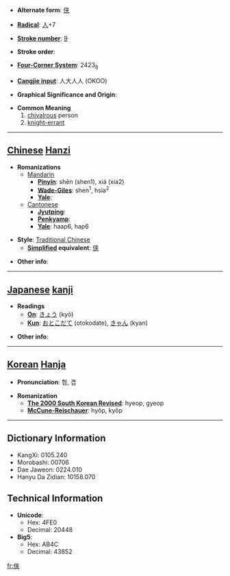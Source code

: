 * '''Alternate form''': [[侠]]

* '''[[Wiktionary:Chinese radical index| Radical]]''': [[Wiktionary:Chinese radical index 人|人]]+7

* '''[[Wiktionary:Chinese total strokes index|Stroke number]]''': [[Wiktionary:Chinese total strokes index 9|9]]

* '''Stroke order''': 

* '''[[Wiktionary:Chinese four corner index|Four-Corner System]]''': 2423<sub>8</sub>

* '''[[Wiktionary:Chinese Cangjie index|Cangjie input]]''': 人大人人 (OKOO)

* '''Graphical Significance and Origin''': 

* '''Common Meaning'''
*#[[chivalrous]] person
*# [[knight-errant]]


----

== [[Chinese]] [[Hanzi]] ==

* '''Romanizations'''
** [[Mandarin]]
*** '''[[Pinyin]]''': shēn (shen1), xiá (xia2)
*** '''[[Wade-Giles]]''': shen<sup>1</sup>, hsia<sup>2</sup>
*** '''[[Yale]]''': 
**[[Cantonese]]
***'''[[Jyutping]]''':
***'''[[Penkyamp]]''': 
***'''[[Yale]]''': haap6, hap6

* '''Style''': [[Traditional Chinese]] 
** '''[[Simplified Chinese|Simplified]] equivalent''': [[侠]]

* '''Other info''': 

----

== [[Japanese]] [[kanji]] ==

* '''Readings'''
** '''[[On]]''': [[きょう]] (kyō)
** '''[[Kun]]''': [[おとこだて]] (otokodate), [[きゃん]] (kyan)

* '''Other info''':  

----

== [[Korean]] [[Hanja]] ==

* '''Pronunciation''': 협, 겹

* '''Romanization'''
** '''[[The 2000 South Korean Revised Romanization|The 2000 South Korean Revised]]''': hyeop, gyeop
** '''[[McCune-Reischauer]]''': hyŏp, kyŏp

----

== Dictionary Information ==

* KangXi: 0105.240
* Morobashi: 00706
* Dae Jaweon: 0224.010
* Hanyu Da Zidian: 10158.070

== Technical Information ==

* '''Unicode''':
** Hex: 4FE0
** Decimal: 20448
* '''Big5''':
** Hex: AB4C
** Decimal: 43852

[[fr:俠]]